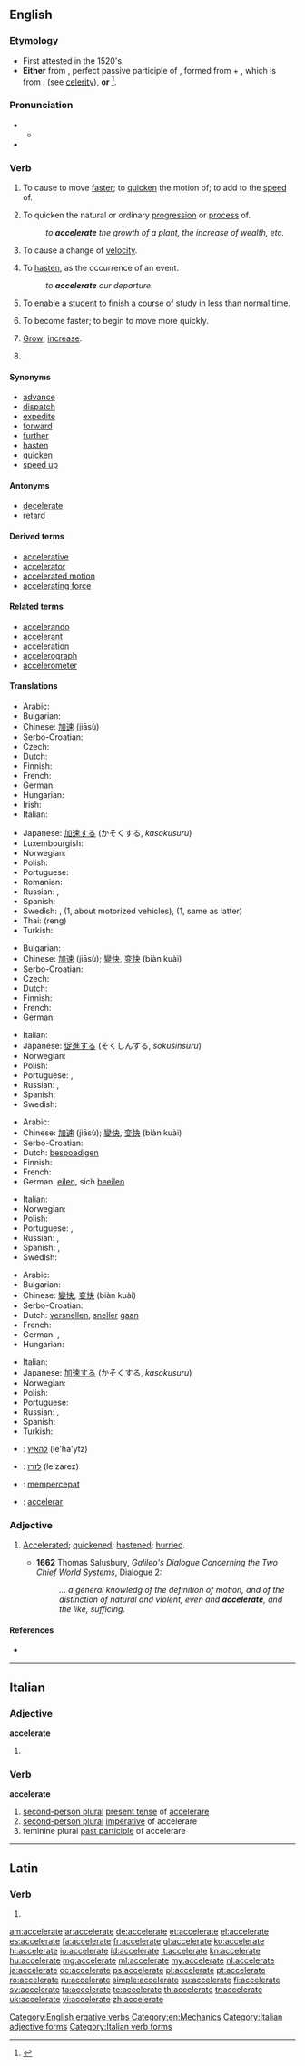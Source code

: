 ==English==
{{rfc-auto}}

===Etymology===
* First attested in the 1520's.
* '''Either''' from {{etyl|la}} {{term|acceleratus|accelerātus|lang=la}}, perfect passive participle of {{term|accelero|accelerō|I accelerate, hasten|lang=la}}, formed from {{term|ad|lang=la}} + {{term|celero|celerō|I hasten|lang=la}}, which is from {{term|celer||quick|lang=la}}. (see [[celerity]]), '''or''' {{back-form|acceleration}}<ref>{{reference-book | last = Dobbie | first = Elliott K. | coauthors = Dunmore, C. William, et al. | editor = Barnhart, Robert K.| title = Chambers Dictionary of Etymology | origyear = 1998 | year = 2004 | publisher = Chambers Harrap Publishers Ltd | location = Edinburgh, Scotland | isbn =0550142304 | pages = 6}}</ref>.

===Pronunciation===
* {{a|RP}}
** {{IPA|/ək.ˈsɛl.ə.ˌreɪt/|/æk.ˈsɛl.ə.ˌɹeɪt/|/ɪk.ˈsɛl.ə.ˌɹeɪt/}}
* {{audio|en-us-accelerate.ogg|Audio (US)}}

===Verb===
{{en-verb|accelerat|ing}}

# {{context|transitive}} To cause to move [[faster]]; to [[quicken]] the motion of; to add to the [[speed]] of.
# {{context|transitive}} To quicken the natural or ordinary [[progression]] or [[process]] of.
#: ''to '''accelerate''' the growth of a plant, the increase of wealth, etc.''
# {{context|transitive|physics}} To cause a change of [[velocity]].
# {{context|transitive}} To [[hasten]], as the occurrence of an event.
#: ''to '''accelerate''' our departure''.
# {{context|transitive|education}} To enable a [[student]] to finish a course of study in less than normal time.
# {{context|intransitive}} To become faster; to begin to move more quickly.
# {{context|intransitive}} [[grow|Grow]]; [[increase]].
# {{context|obsolete}} {{alternative form of|accelerated}}

====Synonyms====
* [[advance]]
* [[dispatch]]
* [[expedite]]
* [[forward]]
* [[further]]
* [[hasten]]
* [[quicken]]
* [[speed up]]

====Antonyms====
* [[decelerate]]
* [[retard]]

====Derived terms====
* [[accelerative]]
* [[accelerator]]
* [[accelerated motion]]
* [[accelerating force]]

====Related terms====
* [[accelerando]]
* [[accelerant]]
* [[acceleration]]
* [[accelerograph]]
* [[accelerometer]]

====Translations====
{{trans-top|to cause to move faster}}
* Arabic: {{Arab|[[تسريع]]}}
* Bulgarian: {{t+|bg|ускорявам}}
* Chinese: [[加速]] (jiāsù)
* Serbo-Croatian: {{t|sh|ubrzati|alt=ubr̀zati}}
* Czech: {{t-|cs|zrychlit}}
* Dutch: {{t+|nl|versnellen}}
* Finnish: {{t+|fi|kiihdyttää}}
* French: {{t+|fr|accélérer}}
* German: {{t+|de|beschleunigen}}
* Hungarian: {{t+|hu|gyorsít}}
* Irish: {{t-|ga|luathaigh}}
* Italian: {{t+|it|accelerare}}
{{trans-mid}}
* Japanese: [[加速する]] (かそくする, ''kasokusuru'')
* Luxembourgish: {{t-|lb|acceleréieren}}
* Norwegian: {{t+|no|akselerere}}
* Polish: {{t+|pl|przyśpieszać}}
* Portuguese: {{t+|pt|acelerar}}
* Romanian: {{t+|ro|accelera}}
* Russian: {{t+|ru|ускорять|tr=uskorját’}} {{impf}}, {{t+|ru|ускорить|tr=uskórit’}} {{pf.}}
* Spanish: {{t+|es|acelerar}}
* Swedish: {{t+|sv|accelerera}}, {{t-|sv|ge mer gas}} (1, about motorized vehicles), {{t-|sv|gasa}} (1, same as latter)
* Thai: {{Thai|[[เร่ง]]}} (reng)
* Turkish: {{t+|tr|hızlandırmak}}
{{trans-bottom}}

{{trans-top|to quicken natural or ordinary progression or process}}
* Bulgarian: {{t+|bg|засилвам}}
* Chinese: [[加速]] (jiāsù); [[變快]], [[变快]] (biàn kuài)
* Serbo-Croatian: {{t|sh|ubrzati|alt=ubr̀zati}}
* Czech: {{t-|cs|urychlit}}
* Dutch: {{t+|nl|versnellen}}
* Finnish: {{t+|fi|kiihdyttää}}
* French: {{t+|fr|accélérer}}
* German: {{t+|de|beschleunigen}}
{{trans-mid}}
* Italian: {{t+|it|accelerare}}
* Japanese: [[促進する]] (そくしんする, ''sokusinsuru'')
* Norwegian: {{t-|no|påskynde}}
* Polish: {{t+|pl|przyśpieszać}}
* Portuguese: {{t+|pt|acelerar}}, {{t+|pt|apressar}}
* Russian: {{t+|ru|ускоряться|tr=uskorját’sja}} {{impf}}, {{t+|ru|ускориться|tr=uskórit’sja}} {{pf.}}
* Spanish: {{t+|es|acelerar}}
* Swedish: {{t+|sv|accelerera}}
{{trans-bottom}}

{{trans-top|to hasten}}
* Arabic: {{Arab|[[إستعجال]]}}
* Chinese: [[加速]] (jiāsù); [[變快]], [[变快]] (biàn kuài)
* Serbo-Croatian: {{t|sh|ubrzati|alt=ubr̀zati}}
* Dutch: [[bespoedigen]]
* Finnish: {{t+|fi|nopeuttaa}}
* French: {{t+|fr|accélérer}}
* German: [[eilen]], sich [[beeilen]]
{{trans-mid}}
* Italian: {{t-|it|affrettare}}
* Norwegian: {{t-|no|påskynde}}
* Polish: {{t+|pl|przyśpieszać}}
* Portuguese: {{t+|pt|acelerar}}, {{t+|pt|apressar}}
* Russian: {{t+|ru|ускорять|tr=uskorját’}} {{impf}}, {{t+|ru|ускорить|tr=uskórit’}} {{pf.}}
* Spanish: {{t+|es|acelerar}}, {{t+|es|apresurar}}
* Swedish: {{t+|sv|påskynda}}
{{trans-bottom}}

{{trans-top|to become faster}}
* Arabic: {{Arab|[[إسراع]]}}
* Bulgarian: {{t-|bg|ускорявам се}}
* Chinese: [[變快]], [[变快]] (biàn kuài)
* Serbo-Croatian: {{t|sh|ubrzati|alt=ubr̀zati}}
* Dutch: [[versnellen]], [[sneller]] [[gaan]]
* French: {{t+|fr|accélérer}}
* German: {{t-|de|schneller werden}}, {{t+|de|beschleunigen}}
* Hungarian: {{t+|hu|gyorsul}}
{{trans-mid}}
* Italian: {{t+|it|accelerare}}
* Japanese: [[加速する]] (かそくする, ''kasokusuru'')
* Norwegian: {{t-|no|sette opp farten}}
* Polish: {{t+|pl|przyśpieszać}}
* Portuguese: {{t+|pt|acelerar}}
* Russian: {{t+|ru|ускоряться|tr=uskorját’sja}} {{impf}}, {{t+|ru|ускориться|tr=uskórit’sja}} {{pf.}}
* Spanish: {{t+|es|acelerar|alt=acelerarse}}
* Turkish: {{t+|tr|hızlanmak}}
{{trans-bottom}}

{{checktrans-top}}
* {{ttbc|he}}: [[להאיץ]] (le'ha'ytz)
* {{ttbc|he}}: [[לזרז]] (le'zarez)
{{trans-mid}}
* {{ttbc|id}}: [[cepat|mempercepat]]
* {{ttbc|ia}}: [[accelerar]]
{{trans-bottom}}

===Adjective===
{{en-adj|?}}

# {{rare}} [[accelerated|Accelerated]]; [[quickened]]; [[hastened]]; [[hurried]].
#* '''1662''' Thomas Salusbury, ''Galileo's Dialogue Concerning the Two Chief World Systems'', Dialogue 2:
#*: ''... a general knowledg of the definition of motion, and of the distinction of natural and violent, even and '''accelerate''', and the like, sufficing.''

====References====
<references/>
* {{R:OED2}}

[[Category:English ergative verbs]]
[[Category:en:Mechanics]]

----

==Italian==

===Adjective===
'''accelerate''' {{p}}

# {{feminine of|accelerato#Adjective|accelerato}}

===Verb===
'''accelerate'''

# [[second-person plural]] [[present tense]] of [[accelerare]]
# [[second-person plural]] [[imperative]] of accelerare
# feminine plural [[past participle]] of accelerare

[[Category:Italian adjective forms]]
[[Category:Italian verb forms]]

----

==Latin==

===Verb===
{{la-verb-form|accelerāte}}

# {{conjugation of|accelero|accelerō|1|p|pres|act|imp|lang=la}}

[[am:accelerate]]
[[ar:accelerate]]
[[de:accelerate]]
[[et:accelerate]]
[[el:accelerate]]
[[es:accelerate]]
[[fa:accelerate]]
[[fr:accelerate]]
[[gl:accelerate]]
[[ko:accelerate]]
[[hi:accelerate]]
[[io:accelerate]]
[[id:accelerate]]
[[it:accelerate]]
[[kn:accelerate]]
[[hu:accelerate]]
[[mg:accelerate]]
[[ml:accelerate]]
[[my:accelerate]]
[[nl:accelerate]]
[[ja:accelerate]]
[[oc:accelerate]]
[[ps:accelerate]]
[[pl:accelerate]]
[[pt:accelerate]]
[[ro:accelerate]]
[[ru:accelerate]]
[[simple:accelerate]]
[[su:accelerate]]
[[fi:accelerate]]
[[sv:accelerate]]
[[ta:accelerate]]
[[te:accelerate]]
[[th:accelerate]]
[[tr:accelerate]]
[[uk:accelerate]]
[[vi:accelerate]]
[[zh:accelerate]]
